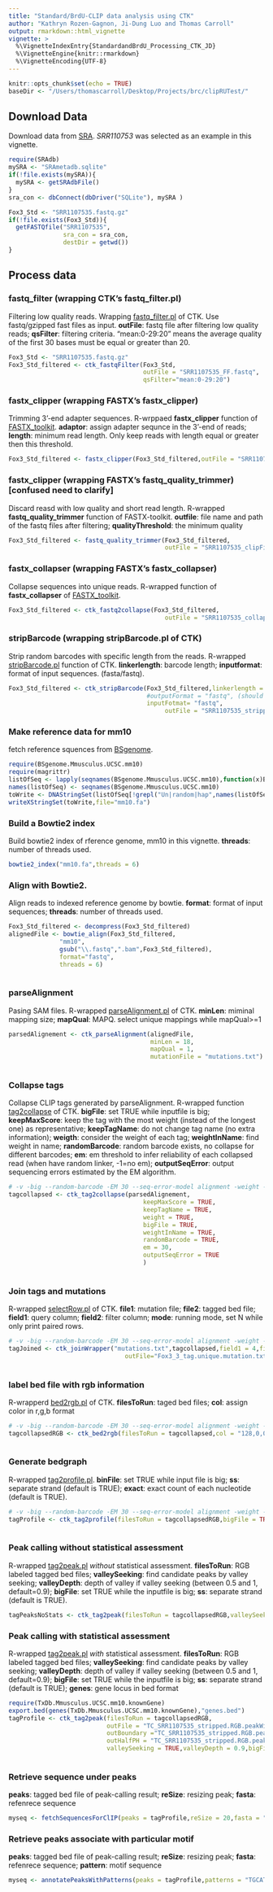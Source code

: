 ```yaml
---
title: "Standard/BrdU-CLIP data analysis using CTK"
author: "Kathryn Rozen-Gagnon, Ji-Dung Luo and Thomas Carroll"
output: rmarkdown::html_vignette
vignette: >
  %\VignetteIndexEntry{StandardandBrdU_Processing_CTK_JD}
  %\VignetteEngine{knitr::rmarkdown}
  %\VignetteEncoding{UTF-8}
---
```


```r
knitr::opts_chunk$set(echo = TRUE)
baseDir <- "/Users/thomascarroll/Desktop/Projects/brc/clipRUTest/"
```

## Download Data
Download data from [SRA](https://www.ncbi.nlm.nih.gov/sra). *SRR110753* was selected as an example in this vignette. 

```r
require(SRAdb)
mySRA <- "SRAmetadb.sqlite"
if(!file.exists(mySRA)){
  mySRA <- getSRAdbFile()
}
sra_con <- dbConnect(dbDriver("SQLite"), mySRA )
```

```r
Fox3_Std <- "SRR1107535.fastq.gz"
if(!file.exists(Fox3_Std)){
  getFASTQfile("SRR1107535",
               sra_con = sra_con,
               destDir = getwd())
}
```

## Process data

### fastq_filter **(wrapping CTK's fastq_filter.pl)**
Filtering low quality reads. Wrapping [fastq_filter.pl](https://zhanglab.c2b2.columbia.edu/index.php/CTK_usage#fastq_filter.pl) of CTK. Use fastq/gzipped fast files as input. **outFile**: fastq file after filtering low quality reads; **qsFilter**: filtering criteria. "mean:0-29:20" means the average quality of the first 30 bases must be equal or greater than 20.  

```r
Fox3_Std <- "SRR1107535.fastq.gz"
Fox3_Std_filtered <- ctk_fastqFilter(Fox3_Std,
                                     outFile = "SRR1107535_FF.fastq",
                                     qsFilter="mean:0-29:20")

```

### fastx_clipper **(wrapping FASTX's fastx_clipper)**
Trimming 3'-end adapter sequences. R-wrppaed **fastx_clipper** function of [FASTX_toolkit](http://hannonlab.cshl.edu/fastx_toolkit/commandline.html#fastq_quality_filter_usage). **adaptor**: assign adapter sequnce in the 3'-end of reads; **length**: minimum read length. Only keep reads with length equal or greater then this threshold. 

```r
Fox3_Std_filtered <- fastx_clipper(Fox3_Std_filtered,outFile = "SRR1107535_clipped.fastq",adaptor = "GTGTCAGTCACTTCCAGCGG",length =20)

```


### fastx_clipper **(wrapping FASTX's fastq_quality_trimmer)** [confused need to clarify]
Discard reasd with low quality and short read length. R-wrapped **fastq_quality_trimmer** function of FASTX-toolkit. **outfile**: file name and path of the fastq files after filtering; **qualityThreshold**: the minimum quality 

```r
Fox3_Std_filtered <- fastq_quality_trimmer(Fox3_Std_filtered,
                                           outFile = "SRR1107535_clipFiltered.fastq.gz",qualityThreshold = 5,minimumLength = 20 )

```

### fastx_collapser **(wrapping FASTX's fastx_collapser)**
Collapse sequences into unique reads. R-wrapped function of **fastx_collapser** of [FASTX_toolkit](http://hannonlab.cshl.edu/fastx_toolkit/commandline.html#fastq_quality_filter_usage). 

```r
Fox3_Std_filtered <- ctk_fastq2collapse(Fox3_Std_filtered,
                                           outFile = "SRR1107535_collapsed.fastq.gz")

```

### stripBarcode **(wrapping stripBarcode.pl of CTK)**
Strip random barcodes with specific length from the reads. R-wrapped [stripBarcode.pl](https://zhanglab.c2b2.columbia.edu/index.php/CTK_usage#stripBarcode.pl) function of CTK. **linkerlength**: barcode length; **inputformat**: format of input sequences. (fasta/fastq).

```r
Fox3_Std_filtered <- ctk_stripBarcode(Fox3_Std_filtered,linkerlength = 5,
                                      #outputFormat = "fastq", (should be inputformat)
                                      inputFotmat= "fastq",
                                           outFile = "SRR1107535_stripped.fastq.gz")

```

### Make reference data for mm10
fetch reference squences from [BSgenome](https://www.bioconductor.org/packages/release/bioc/html/BSgenome.html).

```r
require(BSgenome.Mmusculus.UCSC.mm10)
require(magrittr)
listOfSeq <- lapply(seqnames(BSgenome.Mmusculus.UCSC.mm10),function(x)BSgenome.Mmusculus.UCSC.mm10[[x]])
names(listOfSeq) <- seqnames(BSgenome.Mmusculus.UCSC.mm10)
toWrite <- DNAStringSet(listOfSeq[!grepl("Un|random|hap",names(listOfSeq))])
writeXStringSet(toWrite,file="mm10.fa")
```

### Build a Bowtie2 index
Build bowtie2 index of rference genome, mm10 in this vignette. **threads**: number of threads used.

```r
bowtie2_index("mm10.fa",threads = 6)
```


### Align with Bowtie2.
Align reads to indexed reference genome by bowtie. **format**: format of input sequences; **threads**: number of threads used.

```r
Fox3_Std_filtered <- decompress(Fox3_Std_filtered)
alignedFile <- bowtie_align(Fox3_Std_filtered,
              "mm10",
              gsub("\\.fastq",".bam",Fox3_Std_filtered),
              format="fastq",
              threads = 6)
             
```


### parseAlignment
Pasing SAM files. R-wrapped [parseAlignment.pl](https://zhanglab.c2b2.columbia.edu/index.php/CTK_usage#parseAlignment.pl) of CTK. **minLen**: miminal mapping size; **mapQual**: MAPQ. select unique mappings while mapQual>=1

```r

parsedAlignement <- ctk_parseAlignment(alignedFile,
                                       minLen = 18,
                                       mapQual = 1,
                                       mutationFile = "mutations.txt")
             
```


### Collapse tags 
Collapse CLIP tags generated by parseAlignment. R-wrapped function [tag2collapse](https://zhanglab.c2b2.columbia.edu/index.php/CTK_usage#tag2collapse.pl) of CTK. **bigFile**: set TRUE while inputfile is big; **keepMaxScore**: keep the tag with the most weight (instead of the longest one) as representative; **keepTagName**: do not change tag name (no extra information); **weigth**: consider the weight of each tag; **weightInName**: find weight in name; **randomBarcode**: random barcode exists, no collapse for different barcodes; **em**: em threshold to infer reliability of each collapsed read (when have random linker, -1=no em); **outputSeqError**: output sequencing errors estimated by the EM algorithm.

```r
# -v -big --random-barcode -EM 30 --seq-error-model alignment -weight --weight-in-name --keep-max-score --keep-tag-name $f.tag.bed
tagcollapsed <- ctk_tag2collapse(parsedAlignement,
                                     keepMaxScore = TRUE,
                                     keepTagName = TRUE,
                                     weight = TRUE,
                                     bigFile = TRUE,
                                     weightInName = TRUE,
                                     randomBarcode = TRUE,
                                     em = 30,
                                     outputSeqError = TRUE
                                     )
             
```

### Join tags and mutations
R-wrapped [selectRow.pl](https://zhanglab.c2b2.columbia.edu/index.php/CTK_usage#selectRow.pl) of CTK. **file1**: mutation file; **file2**: tagged bed file; **field1**: query column; **field2**: filter column; **mode**: running mode, set N while only print paired rows.

```r
# -v -big --random-barcode -EM 30 --seq-error-model alignment -weight --weight-in-name --keep-max-score --keep-tag-name $f.tag.bed
tagJoined <- ctk_joinWrapper("mutations.txt",tagcollapsed,field1 = 4,field2 = 4,mode = "n",
                                outFile="Fox3_3_tag.unique.mutation.txt")
             
```


### label bed file with rgb information
R-wrapperd [bed2rgb.pl](https://zhanglab.c2b2.columbia.edu/index.php/CTK_usage#bed2rgb.pl) of CTK. **filesToRun**: taged bed files; **col**: assign color in r,g,b format

```r
# -v -big --random-barcode -EM 30 --seq-error-model alignment -weight --weight-in-name --keep-max-score --keep-tag-name $f.tag.bed
tagcollapsedRGB <- ctk_bed2rgb(filesToRun = tagcollapsed,col = "128,0,0")
             
```


### Generate bedgraph
R-wrapped [tag2profile.pl](https://zhanglab.c2b2.columbia.edu/index.php/CTK_usage#tag2profile.pl). **binFile**: set TRUE while input file is big; **ss**: separate strand (default is TRUE); **exact**: exact count of each nucleotide (default is TRUE).

```r
# -v -big --random-barcode -EM 30 --seq-error-model alignment -weight --weight-in-name --keep-max-score --keep-tag-name $f.tag.bed
tagProfile <- ctk_tag2profile(filesToRun = tagcollapsedRGB,bigFile = TRUE,ss = TRUE,exact = TRUE,outputFormat = "bedgraph")
             
```


### Peak calling without statistical assessment
R-wrapped [tag2peak.pl](https://zhanglab.c2b2.columbia.edu/index.php/CTK_usage#tag2peak.pl) *without* statistical assessment. **filesToRun**: RGB labeled tagged bed files; **valleySeeking**: 	find candidate peaks by valley seeking; **valleyDepth**: depth of valley if valley seeking (between 0.5 and 1, default=0.9); **bigFile**: set TRUE while the inputfile is big; **ss**: separate strand (default is TRUE).

```r
tagPeaksNoStats <- ctk_tag2peak(filesToRun = tagcollapsedRGB,valleySeeking = TRUE,valleyDepth = 0.9,bigFile = TRUE,ss = TRUE)
```


### Peak calling with statistical assessment
R-wrapped [tag2peak.pl](https://zhanglab.c2b2.columbia.edu/index.php/CTK_usage#tag2peak.pl) *with* statistical assessment. **filesToRun**: RGB labeled tagged bed files; **valleySeeking**: 	find candidate peaks by valley seeking; **valleyDepth**: depth of valley if valley seeking (between 0.5 and 1, default=0.9); **bigFile**: set TRUE while the inputfile is big; **ss**: separate strand (default is TRUE); **genes**: gene locus in bed format

```r
require(TxDb.Mmusculus.UCSC.mm10.knownGene)
export.bed(genes(TxDb.Mmusculus.UCSC.mm10.knownGene),"genes.bed")
tagProfile <- ctk_tag2peak(filesToRun = tagcollapsedRGB,
                           outFile = "TC_SRR1107535_stripped.RGB.peakWithStats.bed",
                           outBoundary ="TC_SRR1107535_stripped.RGB.peakBoundary.bed",
                           outHalfPH = "TC_SRR1107535_stripped.RGB.peakHalf.bed",
                           valleySeeking = TRUE,valleyDepth = 0.9,bigFile = TRUE,ss = TRUE,genes = "genes.bed")
             
```

### Retrieve sequence under peaks
**peaks**: tagged bed file of peak-calling result; **reSize**: resizing peak; **fasta**: refenrece sequence

```r
myseq <- fetchSequencesForClIP(peaks = tagProfile,reSize = 20,fasta = "mm10.fa",bedHeader = FALSE)
```

### Retrieve peaks associate with particular motif
**peaks**: tagged bed file of peak-calling result; **reSize**: resizing peak; **fasta**: refenrece sequence; **pattern**: motif sequence

```r
myseq <- annotatePeaksWithPatterns(peaks = tagProfile,patterns = "TGCATG",resize = 100,fasta = "mm10.fa",bedHeader=FALSE)
```

